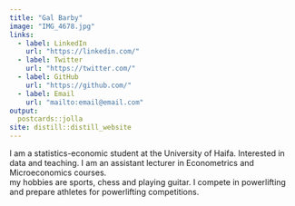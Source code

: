 ```yaml
---
title: "Gal Barby"
image: "IMG_4678.jpg"
links:
  - label: LinkedIn
    url: "https://linkedin.com/"
  - label: Twitter
    url: "https://twitter.com/"
  - label: GitHub
    url: "https://github.com/"
  - label: Email
    url: "mailto:email@email.com"
output:
  postcards::jolla
site: distill::distill_website
---
```


I am a statistics-economic student at the University of Haifa.
Interested in data and teaching.
I am an assistant lecturer in Econometrics and Microeconomics courses.\
my hobbies are sports, chess and playing guitar.
I compete in powerlifting and prepare athletes for powerlifting competitions.
